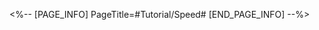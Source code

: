 <%-- [PAGE_INFO]
PageTitle=#Tutorial/Speed#
[END_PAGE_INFO] --%>
{{Tutorial
|sort      = 110301
|title     = Speed
|subtitle  = 
|type      = Battle
|about     = 
|image1    = Tutorial Speed 1.png{{subst:void|<!--$UPLOAD:<<SpriteOutput/TutorialPic/TutorialPage_110301.png>-<Tutorial Speed 1.png>>}}
|text1     = {{Color|h|nobold=1|SPD}} will affect the interval between a target's actions. The faster their speed, the shorter the interval. At the same time, {{Color|h|nobold=1|SPD}} also affects the {{Color|h|nobold=1|Action Order}} when entering battle.
}}